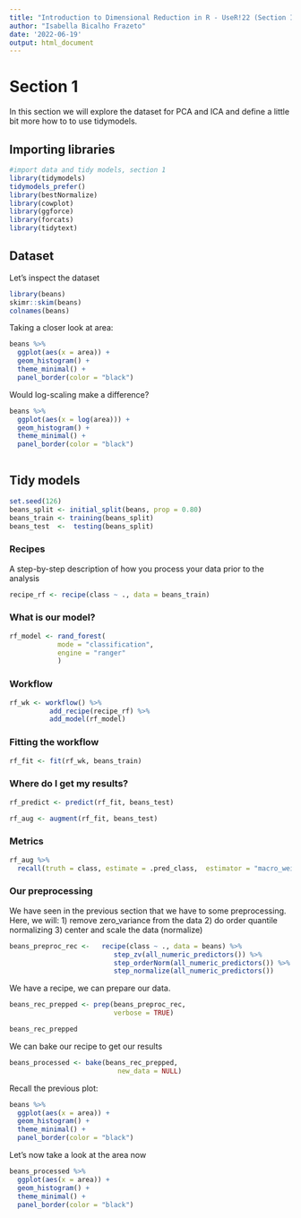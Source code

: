 ```yaml
---
title: "Introduction to Dimensional Reduction in R - UseR!22 (Section I)"
author: "Isabella Bicalho Frazeto"
date: '2022-06-19'
output: html_document
---
```


# Section 1
In this section we will explore the dataset for PCA and ICA and define a little bit more how to to use tidymodels. 

## Importing libraries

```r
#import data and tidy models, section 1
library(tidymodels)
tidymodels_prefer()
library(bestNormalize)
library(cowplot)
library(ggforce)
library(forcats)
library(tidytext)
```

## Dataset

Let's inspect the dataset

```r

library(beans)
skimr::skim(beans)
colnames(beans)
```

Taking a closer look at area:

```r

beans %>%
  ggplot(aes(x = area)) +
  geom_histogram() +
  theme_minimal() +
  panel_border(color = "black")

```

Would log-scaling make a difference?

```r

beans %>%
  ggplot(aes(x = log(area))) +
  geom_histogram() +
  theme_minimal() +
  panel_border(color = "black")
  
```


## Tidy models

```r
set.seed(126)
beans_split <- initial_split(beans, prop = 0.80)
beans_train <- training(beans_split)
beans_test  <-  testing(beans_split)

```


### Recipes
A step-by-step description of how you process your data prior to the analysis


```r
recipe_rf <- recipe(class ~ ., data = beans_train) 

```

### What is our model? 

```r
rf_model <- rand_forest(
            mode = "classification",
            engine = "ranger"
            )
```

### Workflow

```r

rf_wk <- workflow() %>%
          add_recipe(recipe_rf) %>%
          add_model(rf_model)

```

### Fitting the workflow 

```r
rf_fit <- fit(rf_wk, beans_train)

```

### Where do I get my results?

```r
rf_predict <- predict(rf_fit, beans_test)

```


```r
rf_aug <- augment(rf_fit, beans_test)

```

### Metrics

```r
rf_aug %>% 
  recall(truth = class, estimate = .pred_class,  estimator = "macro_weighted")
```


### Our preprocessing

We have seen in the previous section that we have to some preprocessing. Here, we will:
1) remove zero_variance from the data
2) do order quantile normalizing 
3) center and scale the data (normalize)

```r
  
beans_preproc_rec <-   recipe(class ~ ., data = beans) %>%
                          step_zv(all_numeric_predictors()) %>%
                          step_orderNorm(all_numeric_predictors()) %>% 
                          step_normalize(all_numeric_predictors())


```

We have a recipe, we can prepare our data.

```r

beans_rec_prepped <- prep(beans_preproc_rec,
                          verbose = TRUE)

beans_rec_prepped
```

We can bake our recipe to get our results

```r
beans_processed <- bake(beans_rec_prepped,
                           new_data = NULL)
```

Recall the previous plot: 

```r

beans %>%
  ggplot(aes(x = area)) +
  geom_histogram() +
  theme_minimal() +
  panel_border(color = "black")

```

Let's now take a look at the area now

```r
beans_processed %>%
  ggplot(aes(x = area)) +
  geom_histogram() +
  theme_minimal() +
  panel_border(color = "black")
```

